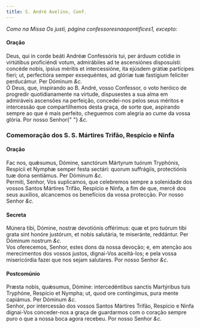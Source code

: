 ```yaml
---
title: S. André Avelino, Conf.
---
```


<em>Como na Missa Os justi, página confessoresnaopontifices1, excepto:</em>

<h4 class="text-center">Oração</h4>
<div class="container-fluid">
  <div class="row">
    <div class="col-6 dropcaps text-justify">
      Deus, qui in corde beáti Andréæ Confessóris tui, per árduum cotídie in
      virtútibus proficiéndi votum, admirábiles ad te ascensiónes disposuísti:
      concéde nobis, ipsíus méritis et intercessióne, ita ejúsdem grátiæ
      partícipes fieri; ut, perfectióra semper exsequéntes, ad glóriæ tuæ
      fastígium felíciter perducámur. Per Dóminum <em>&c.</em>
    </div>
    <div class="col-6 dropcaps text-justify">
      Ó Deus, que, inspirando ao B. André, vosso Confessor, o voto heróico de
      progredir quotidianamente na virtude, dispusestes a sua alma em admiráveis
      ascensões na perfeição, concedei-nos pelos seus méritos e intercessão que
      compartilhemos desta graça, de sorte que, aspirando sempre ao que é mais
      perfeito, cheguemos com alegria ao cume da vossa glória. Por nosso Senhor{" "}
      <em>&c.</em>
    </div>
  </div>
</div>

<h3 class="text-center">
  Comemoração dos S. S. Mártires Trifão, Respício e Ninfa
</h3>

<h4 class="text-center">Oração</h4>
<div class="container-fluid">
  <div class="row">
    <div class="col-6 dropcaps text-justify">
      Fac nos, quǽsumus, Dómine, sanctórum Mártyrum tuórum Tryphónis, Respícii
      et Nymphæ semper festa sectári: quorum suffrágiis, protectiónis tuæ dona
      sentiámus. Per Dóminum <em>&c.</em>
    </div>
    <div class="col-6 dropcaps text-justify">
      Permiti, Senhor, Vos suplicamos, que celebremos sempre a solenidade dos
      vossos Santos Mártires Trifão, Respício e Ninfa, a fim de que, mercê dos
      seus auxílios, alcancemos os benefícios da vossa protecção. Por nosso
      Senhor <em>&c.</em>
    </div>
  </div>
</div>

<h4 class="text-center">Secreta</h4>
<div class="container-fluid">
  <div class="row">
    <div class="col-6 dropcaps text-justify">
      Múnera tibi, Dómine, nostræ devotiónis offérimus: quæ et pro tuórum tibi
      grata sint honóre justórum, et nobis salutária, te miseránte, reddántur.
      Per Dóminum nostrum <em>&c.</em>
    </div>
    <div class="col-6 dropcaps text-justify">
      Vos oferecemos, Senhor, estes dons da nossa devoção; e, em atenção aos
      merecimentos dos vossos justos, dignai-Vos aceitá-los; e pela vossa
      misericórdia fazei que nos sejam salutares. Por nosso Senhor <em>&c.</em>
    </div>
  </div>
</div>

<h4 class="text-center">Postcomúnio</h4>
<div class="container-fluid">
  <div class="row">
    <div class="col-6 dropcaps text-justify">
      Præsta nobis, quǽsumus, Dómine: intercedéntibus sanctis Martýribus tuis
      Tryphóne, Respício et Nympha; ut, quod ore contíngimus, pura mente
      capiámus. Per Dóminum <em>&c.</em>
    </div>
    <div class="col-6 dropcaps text-justify">
      Senhor, por intercessão dos vossos Santos Mártires Trifão, Respício e
      Ninfa dignai-Vos conceder-nos a graça de guardarmos com o coração sempre
      puro o que a nossa boca agora recebeu. Por nosso Senhor <em>&c.</em>
    </div>
  </div>
</div>
